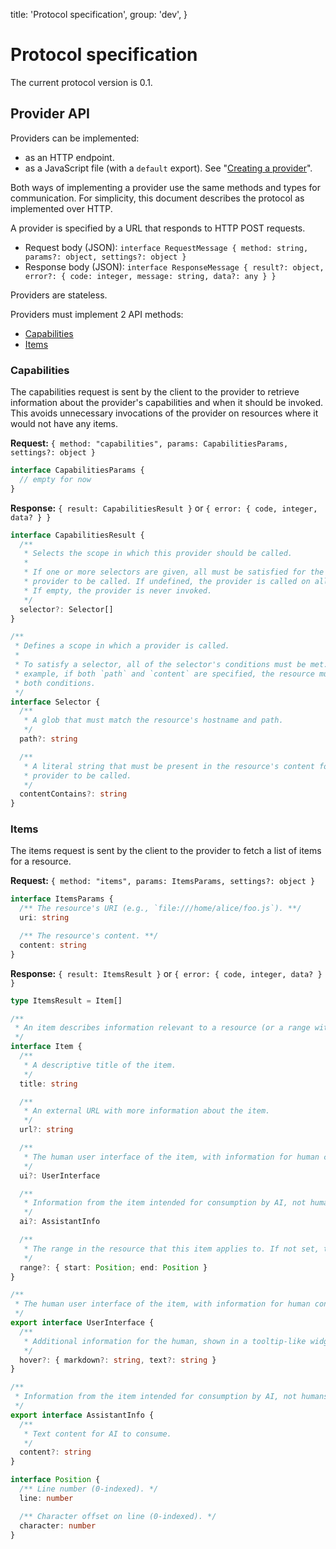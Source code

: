   title: 'Protocol specification',
  group: 'dev',
}

# Protocol specification

The current protocol version is 0.1.

## Provider API

Providers can be implemented:

- as an HTTP endpoint.
- as a JavaScript file (with a `default` export). See "[Creating a provider](creating-a-provider.mdx)".

Both ways of implementing a provider use the same methods and types for communication. For simplicity, this document describes the protocol as implemented over HTTP.

A provider is specified by a URL that responds to HTTP POST requests.

- Request body (JSON): `interface RequestMessage { method: string, params?: object, settings?: object }`
- Response body (JSON): `interface ResponseMessage { result?: object, error?: { code: integer, message: string, data?: any } }`

Providers are stateless.

Providers must implement 2 API methods:

- [Capabilities](#capabilities)
- [Items](#items)

### Capabilities

The capabilities request is sent by the client to the provider to retrieve information about the provider's capabilities and when it should be invoked. This avoids unnecessary invocations of the provider on resources where it would not have any items.

**Request:** `{ method: "capabilities", params: CapabilitiesParams, settings?: object }`

```typescript
interface CapabilitiesParams {
  // empty for now
}
```

**Response:** `{ result: CapabilitiesResult }` or `{ error: { code, integer, data? } }`

```typescript
interface CapabilitiesResult {
  /**
   * Selects the scope in which this provider should be called.
   *
   * If one or more selectors are given, all must be satisfied for the
   * provider to be called. If undefined, the provider is called on all resources.
   * If empty, the provider is never invoked.
   */
  selector?: Selector[]
}

/**
 * Defines a scope in which a provider is called.
 *
 * To satisfy a selector, all of the selector's conditions must be met. For
 * example, if both `path` and `content` are specified, the resource must satisfy
 * both conditions.
 */
interface Selector {
  /**
   * A glob that must match the resource's hostname and path.
   */
  path?: string

  /**
   * A literal string that must be present in the resource's content for the
   * provider to be called.
   */
  contentContains?: string
}
```

### Items

The items request is sent by the client to the provider to fetch a list of items for a resource.

**Request:** `{ method: "items", params: ItemsParams, settings?: object }`

```typescript
interface ItemsParams {
  /** The resource's URI (e.g., `file:///home/alice/foo.js`). **/
  uri: string

  /** The resource's content. **/
  content: string
}
```

**Response:** `{ result: ItemsResult }` or `{ error: { code, integer, data? } }`

```typescript
type ItemsResult = Item[]

/**
 * An item describes information relevant to a resource (or a range within a resource).
 */
interface Item {
  /**
   * A descriptive title of the item.
   */
  title: string

  /**
   * An external URL with more information about the item.
   */
  url?: string

  /**
   * The human user interface of the item, with information for human consumption.
   */
  ui?: UserInterface

  /**
   * Information from the item intended for consumption by AI, not humans.
   */
  ai?: AssistantInfo

  /**
   * The range in the resource that this item applies to. If not set, the item applies to the entire resource.
   */
  range?: { start: Position; end: Position }
}

/**
 * The human user interface of the item, with information for human consumption.
 */
export interface UserInterface {
  /**
   * Additional information for the human, shown in a tooltip-like widget when they interact with the item.
   */
  hover?: { markdown?: string, text?: string }
}

/**
 * Information from the item intended for consumption by AI, not humans.
 */
export interface AssistantInfo {
  /**
   * Text content for AI to consume.
   */
  content?: string
}

interface Position {
  /** Line number (0-indexed). */
  line: number

  /** Character offset on line (0-indexed). */
  character: number
}
```
